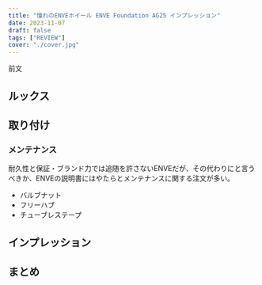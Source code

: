 ```yaml
---
title: "憧れのENVEホイール ENVE Foundation AG25 インプレッション"
date: 2023-11-07
draft: false
tags: ["REVIEW"]
cover: "./cover.jpg"
---
```


前文

## ルックス

## 取り付け

### メンテナンス

耐久性と保証・ブランド力では追随を許さないENVEだが、その代わりにと言うべきか、ENVEの説明書にはやたらとメンテナンスに関する注文が多い。

- バルブナット
- フリーハブ
- チューブレステープ

## インプレッション

## まとめ
